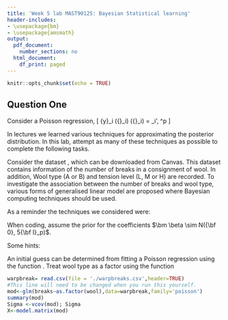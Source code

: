 ```yaml
---
title: 'Week 5 lab MAST90125: Bayesian Statistical learning'
header-includes:
- \usepackage{bm}
- \usepackage{amsmath}
output:
  pdf_document:
    number_sections: no
  html_document:
    df_print: paged
---
```


```r
knitr::opts_chunk$set(echo = TRUE)
```

\vspace{1 mm}


## Question One

Consider a Poisson regression, 
\[
{y}_i \sim \text{Pois}({\lambda}_i) \quad \mbox{and} \quad
\log({\lambda}_i) = \mathbf{x}_i'\bm \beta, \quad \bm{\beta}\in \mathbb{R}^p
\]

In lectures we learned various techniques for approximating the posterior distribution. In this lab, attempt as many of these techniques as possible to complete the following tasks. 

Consider the dataset \texttt{Warpbreaks.csv}, which can be downloaded from Canvas. This dataset contains information of the number of breaks in a consignment of wool. In addition, Wool type (A or B) and tension level (L, M or H) are recorded. To investigate the association between the number of breaks and wool type, various forms of generalised linear model are proposed where Bayesian computing techniques should be used.
  

As a reminder the techniques we considered were:

\begin{itemize}
\item Direct approximation. 
\item Rejection sampling.   
\item Importance sampling (with re-sampling). 

\end{itemize}
When coding, assume the prior for the coefficients $\bm \beta \sim N({\bf 0}, 5{\bf I}_p)$. 

Some hints:

An initial guess can be determined from fitting a Poisson regression using the function \texttt{glm}. Treat wool type as a factor using the function \texttt{glm}

```r
warpbreak= read.csv(file = './warpbreaks.csv',header=TRUE) 
#This line will need to be changed when you run this yourself.
mod<-glm(breaks~as.factor(wool),data=warpbreak,family='poisson')
summary(mod)
Sigma <-vcov(mod); Sigma
X<-model.matrix(mod)
```



